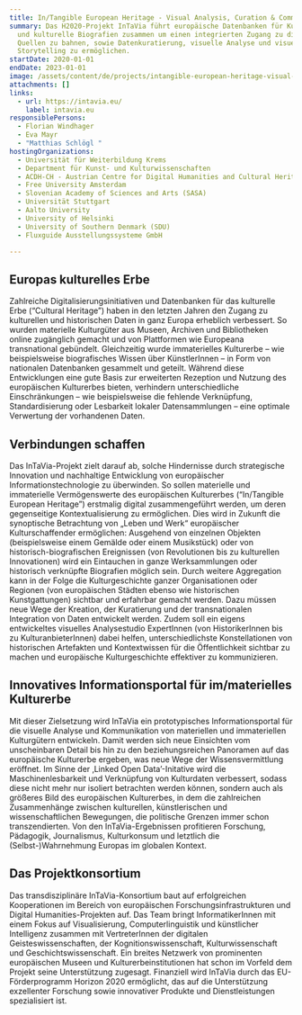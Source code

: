 ```yaml
---
title: In/Tangible European Heritage - Visual Analysis, Curation & Communication
summary: Das H2020-Projekt InTaVia führt europäische Datenbanken für Kulturgüter
  und kulturelle Biografien zusammen um einen integrierten Zugang zu diesen
  Quellen zu bahnen, sowie Datenkuratierung, visuelle Analyse und visuelles
  Storytelling zu ermöglichen.
startDate: 2020-01-01
endDate: 2023-01-01
image: /assets/content/de/projects/intangible-european-heritage-visual-analysis-curation-communication/intavia_arch.png
attachments: []
links:
  - url: https://intavia.eu/
    label: intavia.eu
responsiblePersons:
  - Florian Windhager
  - Eva Mayr
  - "Matthias Schlögl "
hostingOrganizations:
  - Universität für Weiterbildung Krems
  - Department für Kunst- und Kultur­wissenschaften
  - ACDH-CH - Austrian Centre for Digital Humanities and Cultural Heritage
  - Free University Amsterdam
  - Slovenian Academy of Sciences and Arts (SASA)
  - Universität Stuttgart
  - Aalto University
  - University of Helsinki
  - University of Southern Denmark (SDU)
  - Fluxguide Ausstellungssysteme GmbH

---
```

**Europas kulturelles Erbe**
----------------------------

Zahlreiche Digitalisierungsinitiativen und Datenbanken für das kulturelle Erbe (“Cultural Heritage”) haben in den letzten Jahren den Zugang zu kulturellen und historischen Daten in ganz Europa erheblich verbessert. So wurden materielle Kulturgüter aus Museen, Archiven und Bibliotheken online zugänglich gemacht und von Plattformen wie Europeana transnational gebündelt. Gleichzeitig wurde immaterielles Kulturerbe – wie beispielsweise biografisches Wissen über KünstlerInnen – in Form von nationalen Datenbanken gesammelt und geteilt. Während diese Entwicklungen eine gute Basis zur erweiterten Rezeption und Nutzung des europäischen Kulturerbes bieten, verhindern unterschiedliche Einschränkungen – wie beispielsweise die fehlende Verknüpfung, Standardisierung oder Lesbarkeit lokaler Datensammlungen – eine optimale Verwertung der vorhandenen Daten.

**Verbindungen schaffen**
-------------------------

Das InTaVia-Projekt zielt darauf ab, solche Hindernisse durch strategische Innovation und nachhaltige Entwicklung von europäischer Informationstechnologie zu überwinden. So sollen materielle und immaterielle Vermögenswerte des europäischen Kulturerbes (“In/Tangible European Heritage”) erstmalig digital zusammengeführt werden, um deren gegenseitige Kontextualisierung zu ermöglichen. Dies wird in Zukunft die synoptische Betrachtung von „Leben und Werk“ europäischer Kulturschaffender ermöglichen: Ausgehend von einzelnen Objekten (beispielsweise einem Gemälde oder einem Musikstück) oder von historisch-biografischen Ereignissen (von Revolutionen bis zu kulturellen Innovationen) wird ein Eintauchen in ganze Werksammlungen oder historisch verknüpfte Biografien möglich sein. Durch weitere Aggregation kann in der Folge die Kulturgeschichte ganzer Organisationen oder Regionen (von europäischen Städten ebenso wie historischen Kunstgattungen) sichtbar und erfahrbar gemacht werden. Dazu müssen neue Wege der Kreation, der Kuratierung und der transnationalen Integration von Daten entwickelt werden. Zudem soll ein eigens entwickeltes visuelles Analysestudio ExpertInnen (von HistorikerInnen bis zu KulturanbieterInnen) dabei helfen, unterschiedlichste Konstellationen von historischen Artefakten und Kontextwissen für die Öffentlichkeit sichtbar zu machen und europäische Kulturgeschichte effektiver zu kommunizieren. 

**Innovatives Informationsportal für im/materielles Kulturerbe**
----------------------------------------------------------------

Mit dieser Zielsetzung wird InTaVia ein prototypisches Informationsportal für die visuelle Analyse und Kommunikation von materiellen und immateriellen Kulturgütern entwickeln. Damit werden sich neue Einsichten vom unscheinbaren Detail bis hin zu den beziehungsreichen Panoramen auf das europäische Kulturerbe ergeben, was neue Wege der Wissensvermittlung eröffnet. Im Sinne der ‚Linked Open Data’-Initative wird die Maschinenlesbarkeit und Verknüpfung von Kulturdaten verbessert, sodass diese nicht mehr nur isoliert betrachten werden können, sondern auch als größeres Bild des europäischen Kulturerbes, in dem die zahlreichen Zusammenhänge zwischen kulturellen, künstlerischen und wissenschaftlichen Bewegungen, die politische Grenzen immer schon transzendierten. Von den InTaVia-Ergebnissen profitieren Forschung, Pädagogik, Journalismus, Kulturkonsum und letztlich die (Selbst-)Wahrnehmung Europas im globalen Kontext.

**Das Projektkonsortium**
-------------------------

Das transdisziplinäre InTaVia-Konsortium baut auf erfolgreichen Kooperationen im Bereich von europäischen Forschungsinfrastrukturen und Digital Humanities-Projekten auf. Das Team bringt InformatikerInnen mit einem Fokus auf Visualisierung, Computerlinguistik und künstlicher Intelligenz zusammen mit VertreterInnen der digitalen Geisteswissenschaften, der Kognitionswissenschaft, Kulturwissenschaft und Geschichtswissenschaft. Ein breites Netzwerk von prominenten europäischen Museen und Kulturerbeinstitutionen hat schon im Vorfeld dem Projekt seine Unterstützung zugesagt. Finanziell wird InTaVia durch das EU-Förderprogramm Horizon 2020 ermöglicht, das auf die Unterstützung exzellenter Forschung sowie innovativer Produkte und Dienstleistungen spezialisiert ist.